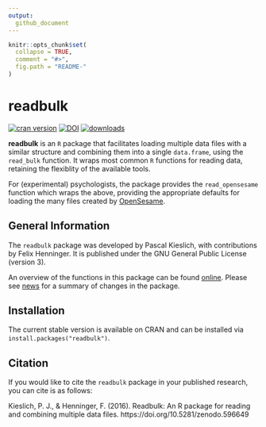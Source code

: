```yaml
---
output:
  github_document
---
```


<!-- README.md is generated from README.Rmd. Please edit that file -->

```r
knitr::opts_chunk$set(
  collapse = TRUE,
  comment = "#>",
  fig.path = "README-"
)
```

# readbulk

[![cran version](http://www.r-pkg.org/badges/version/readbulk)](https://CRAN.R-project.org/package=readbulk)
[![DOI](https://zenodo.org/badge/DOI/10.5281/zenodo.596649.svg)](https://doi.org/10.5281/zenodo.596649)
[![downloads](https://cranlogs.r-pkg.org/badges/grand-total/readbulk?color=yellow)](https://CRAN.R-project.org/package=readbulk)

**readbulk** is an `R` package that facilitates loading multiple data files with a similar structure and combining them into a single `data.frame`, using the `read_bulk` function. It wraps most common `R` functions for reading data, retaining the flexiblity of the available tools.

For (experimental) psychologists, the package provides the `read_opensesame` function which wraps the above, providing the appropriate defaults for loading the many files created by [OpenSesame](https://osdoc.cogsci.nl/).


## General Information

The `readbulk` package was developed by Pascal Kieslich, with contributions by Felix Henninger. It is published under the GNU General Public License (version 3).

An overview of the functions in this package can be found [online](http://pascalkieslich.github.io/readbulk/reference/).
Please see [news](http://pascalkieslich.github.io/readbulk/news/) for a summary of changes in the package.


## Installation

The current stable version is available on CRAN and can be installed via `install.packages("readbulk")`.


## Citation

If you would like to cite the `readbulk` package in your published research, you can cite is as follows:

Kieslich, P. J., & Henninger, F. (2016).
Readbulk: An R package for reading and combining multiple data files.
https://doi.org/10.5281/zenodo.596649
